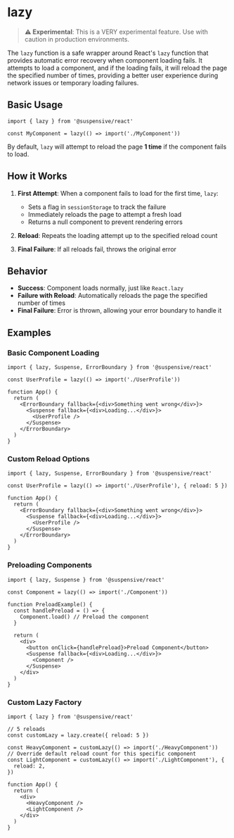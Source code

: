 # lazy

> **⚠️ Experimental**: This is a VERY experimental feature. Use with caution in production environments.

The `lazy` function is a safe wrapper around React's `lazy` function that provides automatic error recovery when component loading fails. It attempts to load a component, and if the loading fails, it will reload the page the specified number of times, providing a better user experience during network issues or temporary loading failures.

## Basic Usage

```tsx
import { lazy } from '@suspensive/react'

const MyComponent = lazy(() => import('./MyComponent'))
```

By default, `lazy` will attempt to reload the page **1 time** if the component fails to load.

## How it Works

1. **First Attempt**: When a component fails to load for the first time, `lazy`:

   - Sets a flag in `sessionStorage` to track the failure
   - Immediately reloads the page to attempt a fresh load
   - Returns a null component to prevent rendering errors

2. **Reload**: Repeats the loading attempt up to the specified reload count
3. **Final Failure**: If all reloads fail, throws the original error

## Behavior

- **Success**: Component loads normally, just like `React.lazy`
- **Failure with Reload**: Automatically reloads the page the specified number of times
- **Final Failure**: Error is thrown, allowing your error boundary to handle it

## Examples

### Basic Component Loading

```tsx
import { lazy, Suspense, ErrorBoundary } from '@suspensive/react'

const UserProfile = lazy(() => import('./UserProfile'))

function App() {
  return (
    <ErrorBoundary fallback={<div>Something went wrong</div>}>
      <Suspense fallback={<div>Loading...</div>}>
        <UserProfile />
      </Suspense>
    </ErrorBoundary>
  )
}
```

### Custom Reload Options

```tsx
import { lazy, Suspense, ErrorBoundary } from '@suspensive/react'

const UserProfile = lazy(() => import('./UserProfile'), { reload: 5 })

function App() {
  return (
    <ErrorBoundary fallback={<div>Something went wrong</div>}>
      <Suspense fallback={<div>Loading...</div>}>
        <UserProfile />
      </Suspense>
    </ErrorBoundary>
  )
}
```

### Preloading Components

```tsx
import { lazy, Suspense } from '@suspensive/react'

const Component = lazy(() => import('./Component'))

function PreloadExample() {
  const handlePreload = () => {
    Component.load() // Preload the component
  }

  return (
    <div>
      <button onClick={handlePreload}>Preload Component</button>
      <Suspense fallback={<div>Loading...</div>}>
        <Component />
      </Suspense>
    </div>
  )
}
```

### Custom Lazy Factory

```tsx
import { lazy } from '@suspensive/react'

// 5 reloads
const customLazy = lazy.create({ reload: 5 })

const HeavyComponent = customLazy(() => import('./HeavyComponent'))
// Override default reload count for this specific component
const LightComponent = customLazy(() => import('./LightComponent'), {
  reload: 2,
})

function App() {
  return (
    <div>
      <HeavyComponent />
      <LightComponent />
    </div>
  )
}
```
